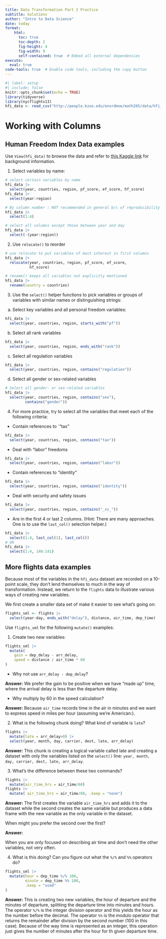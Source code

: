 ```yaml
---
title: Data Transformation Part 2 Practice
subtitle: Solutions
author: "Intro to Data Science"
date: today
format: 
    html: 
      toc: true
      toc-depth: 2
      fig-height: 4
      fig-width: 9
      self-contained: true  # Embed all external dependencies
execute: 
  eval: true
code-tools: true  # Enable code tools, including the copy button
---
```




```r
#| label: setup
#| include: false
knitr::opts_chunk$set(echo = TRUE)
library(tidyverse)
library(nycflights13)
hfi_data <- read_csv("http://people.kzoo.edu/enordmoe/math265/data/hfi_cc_2022.csv")
```

# Working with Columns

## Human Freedom Index Data examples

Use `View(hfi_data)` to browse the data and refer to [this Kaggle link](https://www.kaggle.com/gsutters/the-human-freedom-index) for background information.

1)  Select variables by name:

```r
# select certain variables by name
hfi_data |> 
  select(year, countries, region, pf_score, ef_score, hf_score)
hfi_data |> 
  select(year:region)

# By column number : NOT recommended in general b/c of reproducibility problems
hfi_data |> 
  select(1:4)

# select all columns except those between year and day
hfi_data |> 
  select(-(year:region))
```

2)  Use `relocate()` to reorder

```r
# use relocate to put variables of most interest in first columns
hfi_data |> 
  relocate(year, countries, region, pf_score, ef_score,
           hf_score)

# rename() keeps all variables not explicitly mentioned 
hfi_data |> 
  rename(country = countries)
```

3)  Use the `select()` helper functions to pick variables or groups of variables with similar names or distinguishing strings:

<!-- -->

a)  Select key variables and all personal freedom variables:

```r
hfi_data |> 
  select(year, countries, region, starts_with("pf"))
```

b)  Select all rank variables

```r
hfi_data |> 
  select(year, countries, region, ends_with("rank"))
```

c)  Select all regulation variables

```r
hfi_data |> 
  select(year, countries, region, contains("regulation"))
```

d)  Select all gender or sex-related variables

```r
# Select all gender- or sex-related variables
hfi_data |> 
  select(year, countries, region, contains("sex"),
         contains("gender"))
```

4)  For more practice, try to select all the variables that meet each of the following criteria:

-   Contain references to \`"tax"\

```r
hfi_data |> 
  select(year, countries, region, contains("tax"))
```

-   Deal with "labor" freedoms\

```r
hfi_data |> 
  select(year, countries, region, contains("labor"))
```

-   Contain references to "identity"\

```r
hfi_data |> 
  select(year, countries, region, contains("identity"))
```

-   Deal with security and safety issues

```r
hfi_data |> 
  select(year, countries, region, contains("_ss_"))
```

-   Are in the first 4 or last 2 columns. (Hint: There are many approaches. One is to use the `last_col()` selection helper.)

```r
hfi_data |> 
  select(1:4, last_col(1), last_col())
# OR
hfi_data |> 
  select(1:4, 140:141)
```

## More **flights** data examples

Because most of the variables in the `hfi_data` dataset are recorded on a 10-point scale, they don't lend themselves to much in the way of transformation. Instead, we return to the `flights` data to illustrate various ways of creating new variables.

We first create a smaller data set of make it easier to see what's going on:

```r
flights_sml <- flights |> 
  select(year:day, ends_with("delay"), distance, air_time, dep_time)
```

Use `flights_sml` for the following `mutate()` examples:

1)  Create two new variables:

```r
flights_sml |> 
  mutate(
    gain = dep_delay - arr_delay,
    speed = distance / air_time * 60
)
```

-   Why not use `arr_delay - dep_delay`?

**Answer:** We prefer the gain to be positive when we have "made up" time, where the arrival delay is less than the departure delay.

-   Why multiply by 60 in the speed calculation?

**Answer:** Because `air_time` records time in the air in minutes and we want to express speed in miles per hour (assuming we're American:).

2)  What is the following chunk doing? What kind of variable is `late`?

```r
flights |> 
  mutate(late = arr_delay>0) |> 
  select(year, month, day, carrier, dest, late, arr_delay)
```

**Answer:** This chunk is creating a logical variable called late and creating a dataset with only the variables listed on the `select()` line: `year, month, day, carrier, dest, late, arr_delay`.

3)  What's the difference between these two commands?

```r
flights |> 
  mutate(air_time_hrs = air_time/60)
flights |> 
  mutate( air_time_hrs = air_time/60, .keep = "none")
```

**Answer:** The first creates the variable `air_time_hrs` and adds it to the dataset while the second creates the same variable but produces a data frame with the new variable as the only variable in the dataset. 

When might you prefer the second over the first?

**Answer:** 

When you are only focused on describing air time and don't need the other variables, not very often. 


4)  What is this doing? Can you figure out what the `%/%` and `%%` operators do?

```r
flights_sml |> 
  mutate(hour = dep_time %/% 100, 
         minute = dep_time %% 100,
         .keep = "used"
)
```

**Answer:** This is creating two new variables, the hour of departure and the minutes of departure, splitting the departure time into minutes and hours. The operator `%/%` is the integer division operator and this yields the hour as the number before the decimal. The operator `%%` is the modulo operator that returns the remainder after division by the second number (100 in this case). Because of the way time is represented as an integer, this operation just gives the number of minutes after the hour for th given departure time.
